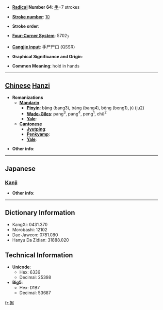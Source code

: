 * '''[[Wiktionary:Chinese radical index| Radical]] Number 64''': [[Wiktionary:Chinese radical index 手|手]]+7 strokes

* '''[[Wiktionary:Chinese total strokes index|Stroke number]]''': [[Wiktionary:Chinese total strokes index 10|10]]

* '''Stroke order''': 

* '''[[Wiktionary:Chinese four corner index|Four-Corner System]]''': 5702<sub>7</sub>

* '''[[Wiktionary:Chinese Cangjie index|Cangjie input]]''': 手尸尸口 (QSSR)

* '''Graphical Significance and Origin''': 

* '''Common Meaning''': hold in hands

----

== [[Chinese]] [[Hanzi]] ==

* '''Romanizations'''
** '''[[Mandarin]]'''
*** '''[[Pinyin]]''': bǎng (bang3), bàng (bang4), bēng (beng1), jú (ju2)
*** '''[[Wade-Giles]]''': pang<sup>3</sup>, pang<sup>4</sup>, peng<sup>1</sup>, chü<sup>2</sup>
*** '''[[Yale]]''': 
** '''[[Cantonese]]'''
*** '''[[Jyutping]]''':
*** '''[[Penkyamp]]''': 
*** '''[[Yale]]''': 

* '''Other info''': 

----

==Japanese==
===[[Kanji]]===
{{kanji|on readings=[[きょく]] (kyoku), [[こく]] (koku)|kun readings=[[ささえ]] (sasae), [[もつ]] (motsu)}}

* '''Other info''':  

----

== Dictionary Information ==

* KangXi: 0431.370
* Morobashi: 12102
* Dae Jaweon: 0781.080
* Hanyu Da Zidian: 31888.020

== Technical Information ==

* '''Unicode''':
** Hex: 6336
** Decimal: 25398
* '''Big5''':
** Hex: D1B7
** Decimal: 53687

[[fr:挶]]